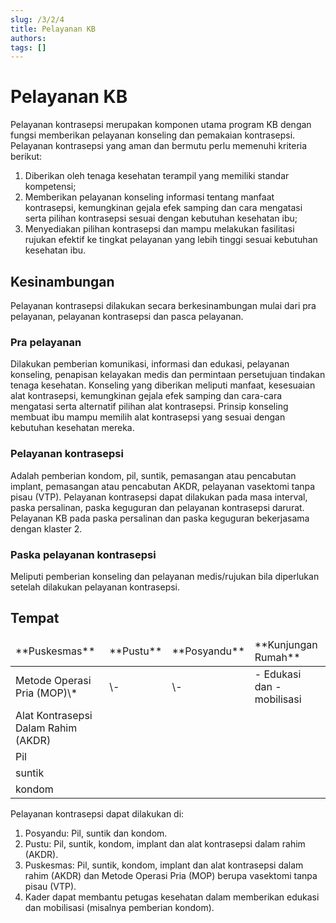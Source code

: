 ```yaml
---
slug: /3/2/4
title: Pelayanan KB
authors: 
tags: []
---
```


# Pelayanan KB
Pelayanan kontrasepsi merupakan komponen utama program KB dengan fungsi memberikan pelayanan konseling dan pemakaian kontrasepsi. Pelayanan kontrasepsi yang aman dan bermutu perlu memenuhi kriteria berikut:
1. Diberikan oleh tenaga kesehatan terampil yang memiliki standar kompetensi;
2. Memberikan pelayanan konseling informasi tentang manfaat kontrasepsi, kemungkinan gejala efek samping dan cara mengatasi serta pilihan kontrasepsi sesuai dengan kebutuhan kesehatan ibu;
3. Menyediakan pilihan kontrasepsi dan mampu melakukan fasilitasi rujukan efektif ke tingkat pelayanan yang lebih tinggi sesuai kebutuhan kesehatan ibu.
## Kesinambungan
Pelayanan kontrasepsi dilakukan secara berkesinambungan mulai dari pra pelayanan, pelayanan kontrasepsi dan pasca pelayanan.
### Pra pelayanan
Dilakukan pemberian komunikasi, informasi dan edukasi, pelayanan konseling, penapisan kelayakan medis dan permintaan persetujuan tindakan tenaga kesehatan. Konseling yang diberikan meliputi manfaat, kesesuaian alat kontrasepsi, kemungkinan gejala efek samping dan cara-cara mengatasi serta alternatif pilihan alat kontrasepsi. Prinsip konseling membuat ibu mampu memilih alat kontrasepsi yang sesuai dengan kebutuhan kesehatan mereka.

### Pelayanan kontrasepsi
Adalah pemberian kondom, pil, suntik, pemasangan atau pencabutan implant, pemasangan atau pencabutan AKDR, pelayanan vasektomi tanpa pisau (VTP). Pelayanan kontrasepsi dapat dilakukan pada masa interval, paska persalinan, paska keguguran dan pelayanan kontrasepsi darurat. Pelayanan KB pada paska persalinan dan paska keguguran bekerjasama dengan klaster 2.
### Paska pelayanan kontrasepsi
Meliputi pemberian konseling dan pelayanan medis/rujukan bila diperlukan setelah dilakukan pelayanan kontrasepsi.
## Tempat
<table>
  <thead>
    <td style={{textAlign:"center"}}>**Puskesmas**</td>
    <td>**Pustu**</td>
    <td>**Posyandu**</td>
    <td>**Kunjungan Rumah**</td>
  </thead>
  
  <tbody>
    <tr>
      <td>Metode Operasi Pria (MOP)\*</td>
      <td style={{textAlign:'center'}}>\-</td>
      <td rowSpan={2}  style={{textAlign:'center'}}>\-</td>
      <td rowSpan={5}>
      - Edukasi dan 
      - mobilisasi
      </td>
    </tr>
    <tr><td colSpan={2}>Alat Kontrasepsi Dalam Rahim (AKDR)</td></tr>
    <tr><td colSpan={3} style={{textAlign: 'center'}}>Pil</td></tr>
    <tr><td colSpan={3} style={{textAlign:'center'}}>suntik</td></tr>
    <tr><td colSpan={3} style={{textAlign:'center'}}>kondom</td></tr>
  </tbody>
</table>


Pelayanan kontrasepsi dapat dilakukan di:
1) Posyandu: Pil, suntik dan kondom.
2) Pustu: Pil, suntik, kondom, implant dan alat kontrasepsi dalam rahim (AKDR).
3) Puskesmas: Pil, suntik, kondom, implant dan alat kontrasepsi dalam rahim (AKDR) dan Metode Operasi Pria (MOP) berupa vasektomi tanpa pisau (VTP).
4) Kader dapat membantu petugas kesehatan dalam memberikan edukasi dan mobilisasi (misalnya pemberian kondom).

